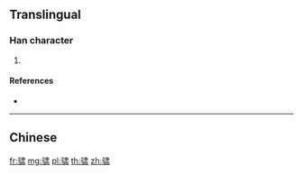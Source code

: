 {{character info/new}}
{{also|驌}}
==Translingual==

===Han character===
{{Han char|rn=187|rad=马|as=08|sn=11|four=|canj=NMLX}}

# {{defn|Han|sort=马08}}

====References====
* {{Han ref|kx=1447.241|hdz=74563.161|uh=9A95|ud=39573}}

----

==Chinese==
{{zh-see|驌}}

[[fr:骕]]
[[mg:骕]]
[[pl:骕]]
[[th:骕]]
[[zh:骕]]